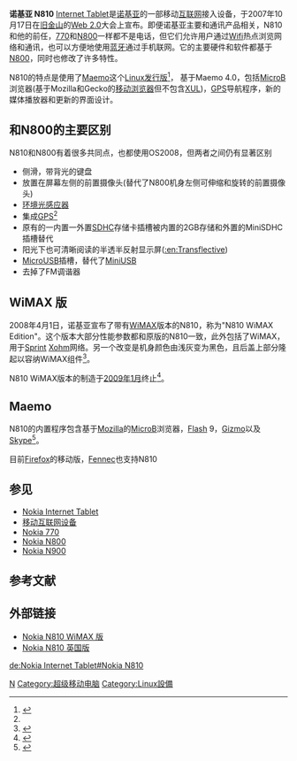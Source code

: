 {{Link style|time=2015-12-12T05:12:42+00:00}}
{{noteTA|G1=IT}}
{{Information appliance
| title           = Nokia N810 网络终端 
| image           = [[File:N810-open.jpg|200px]]
| manufacturer    = [[诺基亚|诺基亚]]<ref name=nok_spec>{{Cite web |url=http://europe.nokia.com/support/product-support/nokia-n810/specifications |title=存档副本 |accessdate=2010-07-10 |archive-date=2009-12-20 |archive-url=https://web.archive.org/web/20091220154027/http://europe.nokia.com/support/product-support/nokia-n810/specifications |dead-url=no }}</ref>
| type            = [[Nokia_Internet_Tablet|互联网终端]]
| connectivity    = [[IEEE_802.11b|IEEE 802.11b]], [[IEEE_802.11g|IEEE 802.11g]]<br/>[[蓝牙|蓝牙]] 2.0,[[USB|USB]] 2.0
| launched        = 2007年11月
| media           = 一个[[miniSD|miniSD]]插槽，最大容量8 GB<ref name=nok_spec />
| operatingsystem = [[Maemo|Maemo]] 4.1 (代号Diablo)
| camera          = 640*480 [[VGA|VGA]]摄像头<br/>(支持照片和视频拍摄)
| input           = 侧滑[[键盘|键盘]]/电阻[[触摸屏|触摸屏]]
| power           = 1500 mAh BP-4L [[电池|电池]]
| cpu             = 400 MHz [[德州仪器|德州仪器]][[:en:Texas_Instruments_OMAP#OMAP2|OMAP 2420]]
| storage         = 256 MB + 2GB [[闪存|内置闪存]]
| radio tuner     = 无
| memory          = 128 MB [[随机存取存储器|RAM]]
| dimensions      = 72 * 128 * 14 mm
| weight          = 226 克
| display         = 800 × 480 分辨率<br/>105 mm对角线长度<br/>225[[PPI|ppi]], 65536/16-bit色
| predecessor     = [[诺基亚_N800|诺基亚 N800]]
| successor 	  = [[诺基亚_N900|诺基亚 N900]]
}}

'''诺基亚 N810''' [[Internet_Tablet|Internet Tablet]]是[[诺基亚|诺基亚]]的一部移动[[互联网|互联网]]接入设备，于2007年10月17日在[[旧金山|旧金山]]的[[Web_2.0|Web 2.0]]大会上宣布。即便诺基亚主要和通讯产品相关，N810和他的前任，[[770网络终端|770]]和[[N800|N800]]一样都不是电话，但它们允许用户通过[[Wifi|Wifi]]热点浏览网络和通讯，也可以方便地使用[[蓝牙|蓝牙]]通过手机联网。它的主要硬件和软件都基于[[N800|N800]]，同时也修改了许多特性。

N810的特点是使用了[[Maemo|Maemo]]这个[[Linux发行版|Linux发行版]]<ref>{{Cite web |url=http://europe.nokia.com/A4579471 |title="Linux" |access-date=2010-07-10 |archive-date=2008-02-22 |archive-url=https://web.archive.org/web/20080222085535/http://europe.nokia.com/A4579471 |dead-url=yes }}</ref>， 基于Maemo 4.0，包括[[MicroB|MicroB]]浏览器(基于Mozilla和Gecko的[[移动浏览器|移动浏览器]]但不包含[[XUL|XUL]])，[[GPS|GPS]]导航程序，新的媒体播放器和更新的界面设计。

== 和N800的主要区别 ==
N810和N800有着很多共同点，也都使用OS2008，但两者之间仍有显著区别
* 侧滑，带背光的键盘
* 放置在屏幕左侧的前置摄像头(替代了N800机身左侧可伸缩和旋转的前置摄像头)
* [[環境光感測器|环境光感应器]]
* 集成[[GPS|GPS]]<ref name=nok_spec />
* 原有的一内置一外置[[SDHC|SDHC]]存储卡插槽被内置的2GB存储和外置的MiniSDHC插槽替代
* 阳光下也可清晰阅读的半透半反射显示屏([[:en:Transflective|:en:Transflective]])
* [[MicroUSB|MicroUSB]]插槽，替代了[[MiniUSB|MiniUSB]]
* 去掉了FM调谐器

== WiMAX 版 ==
2008年4月1日，诺基亚宣布了带有[[WiMAX|WiMAX]]版本的N810，称为"N810 WiMAX Edition"。这个版本大部分性能参数都和原版的N810一致，此外包括了WiMAX，用于[[Sprint|Sprint]] [[Xohm|Xohm]]网络。另一个改变是机身颜色由浅灰变为黑色，且后盖上部分隆起以容纳WiMAX组件<ref>{{cite web|url=http://www.nokiausa.com/A4954123|title=Nokia N810 WiMAX Edition|accessdate=2008-09-17|deadurl=yes|archiveurl=https://web.archive.org/web/20080703171748/http://nokiausa.com/A4954123|archivedate=2008-07-03}}</ref>。

N810 WiMAX版本的制造于[[2009年1月|2009年1月]]终止<ref>{{cite web|url=http://arstechnica.com/journals/hardware.ars/2009/01/08/n810-wimax-edition-pulled-by-nokia|title=Nokia pulls N810 WiMax Edition tablet|accessdate=2009-01-17|archive-date=2009-01-26|archive-url=https://web.archive.org/web/20090126031318/http://arstechnica.com/journals/hardware.ars/2009/01/08/n810-wimax-edition-pulled-by-nokia|dead-url=no}}</ref>。

== Maemo ==
{{main|Maemo}}

N810的内置程序包含基于[[Mozilla|Mozilla]]的[[MicroB|MicroB]]浏览器，[[Flash|Flash]] 9，[[Gizmo|Gizmo]]以及[[Skype|Skype]]<ref>{{cite web |url=http://nokia.us/A4626059 Nokia N810 Specifications |title=List of bundled applications |work=Nokia |access-date=2010-07-10 |archive-url=https://web.archive.org/web/20200127174049/https://www.nokia.com/A4626059 |archive-date=2020-01-27 |dead-url=yes }}</ref>。

目前[[Firefox|Firefox]]的移动版，[[Fennec|Fennec]]也支持N810

== 参见 ==
* [[Nokia_Internet_Tablet|Nokia Internet Tablet]]
* [[移动互联网设备|移动互联网设备]]
* [[Nokia_770|Nokia 770]]
* [[Nokia_N800|Nokia N800]]
* [[Nokia_N900|Nokia N900]]

== 参考文献==
{{Reflist}}

== 外部链接 ==
* [https://web.archive.org/web/20080406020828/http://europe.nokia.com/A4952155 Nokia N810 WiMAX 版]
* [https://web.archive.org/web/20080912112951/http://www.nokia.co.uk/A4630129 Nokia N810 英国版]

{{Nokia phones}}

[[Category:诺基亚手机|N]]
[[Category:超级移动电脑|Category:超级移动电脑]]
[[Category:Linux設備|Category:Linux設備]]

[[de:Nokia_Internet_Tablet#Nokia_N810|de:Nokia Internet Tablet#Nokia N810]]